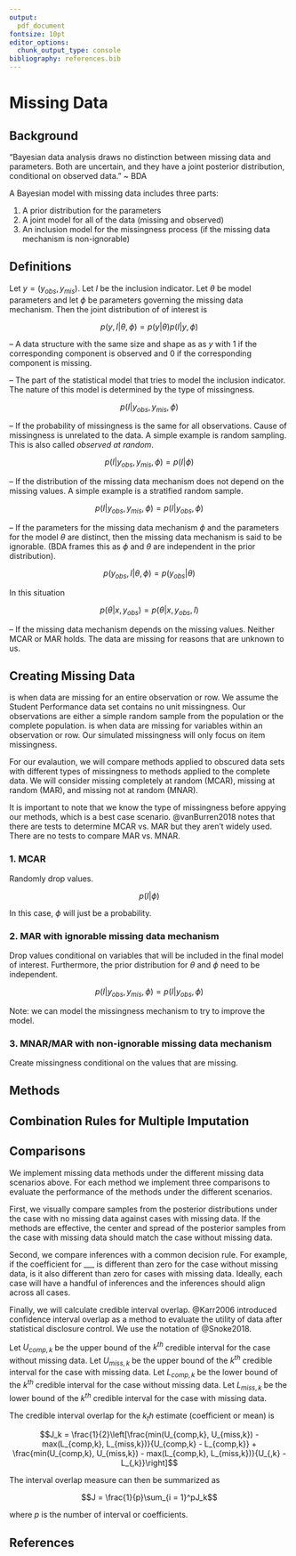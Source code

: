```yaml
---
output:
  pdf_document
fontsize: 10pt 
editor_options: 
  chunk_output_type: console
bibliography: references.bib    
---
```


# Missing Data

## Background

"Bayesian data analysis draws no distinction between missing data and parameters. Both are uncertain, and they have a joint posterior distribution, conditional on observed data." ~ BDA

A Bayesian model with missing data includes three parts:

1. A prior distribution for the parameters
2. A joint model for all of the data (missing and observed)
3. An inclusion model for the missingness process (if the missing data mechanism is non-ignorable)

## Definitions

Let $y = (y_{obs}, y_{mis})$. Let $I$ be the inclusion indicator. Let $\theta$ be model parameters and let $\phi$ be parameters governing the missing data mechanism. Then the joint distribution of of interest is 

$$p(y, I|\theta, \phi) = p(y|\theta)p(I|y, \phi)$$

\vspace{0.25in}

\textbf{Definition:} \textit{inclusion indicator} -- A data structure with the same size and shape as as $y$ with 1 if the corresponding component is observed and 0 if the corresponding component is missing.

\vspace{0.25in}

\textbf{Definition:} \textit{inclusion model} -- The part of the statistical model that tries to model the inclusion indicator. The nature of this model is determined by the type of missingness. 

$$p(I|y_{obs}, y_{mis}, \phi)$$

\vspace{0.25in}

\textbf{Definition:} \textit{missing completely at random (MCAR)} -- If the probability of missingness is the same for all observations. Cause of missingness is unrelated to the data. A simple example is random sampling. This is also called *observed at random*.

$$p(I|y_{obs}, y_{mis}, \phi) = p(I| \phi)$$


\vspace{0.25in}

\textbf{Definition:} \textit{missing at random (MAR)} -- If the distribution of the missing data mechanism does not depend on the missing values. \textit{The distribution of the missing data mechanism can depend on fully observed values in the data and parameters for the missing data mechanism.} A simple example is a stratified random sample. 

$$p(I|y_{obs}, y_{mis}, \phi) = p(I|y_{obs}, \phi)$$

\vspace{0.25in}

\textbf{Definition:} \textit{ignorable missing data mechanism} -- If the parameters for the missing data mechanism $\phi$ and the parameters for the model $\theta$ are distinct, then the missing data mechanism is said to be ignorable. (BDA frames this as $\phi$ and $\theta$ are independent in the prior distribution). 

$$p(y_{obs},I|\theta, \phi) = p(y_{obs}|\theta)$$

In this situation

$$p(\theta|x, y_{obs}) = p(\theta|x, y_{obs}, I)$$

\vspace{0.25in}

\textbf{Definition:} \textit{missing not at random (MNAR)} -- If the missing data mechanism depends on the missing values. Neither MCAR or MAR holds. The data are missing for reasons that are unknown to us. 

## Creating Missing Data

\textit{Unit missingness} is when data are missing for an entire observation or row. We assume the Student Performance data set contains no unit missingness. Our observations are either a simple random sample from the population or the complete population. \textit{Item missingness} is when data are missing for variables within an observation or row. Our simulated missingness will only focus on item missingness.

For our evalaution, we will compare methods applied to obscured data sets with different types of missingness to methods applied to the complete data. We will consider missing completely at random (MCAR), missing at random (MAR), and missing not at random (MNAR). 

It is important to note that we know the type of missingness before appying our methods, which is a best case scenario. @vanBurren2018 notes that there are tests to determine MCAR vs. MAR but they aren't widely used. There are no tests to compare MAR vs. MNAR.

### 1. MCAR

Randomly drop values. 

$$p(I| \phi)$$

In this case, $\phi$ will just be a probability.

### 2. MAR with ignorable missing data mechanism

Drop values conditional on variables that will be included in the final model of interest. Furthermore, the prior distribution for $\theta$ and $\phi$ need to be independent. 

$$p(I|y_{obs}, y_{mis}, \phi) = p(I|y_{obs}, \phi)$$

Note: we can model the missingness mechanism to try to improve the model.

### 3. MNAR/MAR with non-ignorable missing data mechanism

Create missingness conditional on the values that are missing. 

## Methods

## Combination Rules for Multiple Imputation

## Comparisons

We implement missing data methods under the different missing data scenarios above. For each method we implement three comparisons to evaluate the performance of the methods under the different scenarios. 

First, we visually compare samples from the posterior distributions under the case with no missing data against cases with missing data. If the methods are effective, the center and spread of the posterior samples from the case with missing data should match the case without missing data. 

Second, we compare inferences with a common decision rule. For example, if the coefficient for ___ is different than zero for the case without missing data, is it also different than zero for cases with missing data. Ideally, each case will have a handful of inferences and the inferences should align across all cases. 

Finally, we will calculate credible interval overlap. @Karr2006 introduced confidence interval overlap as a method to evaluate the utility of data after statistical disclosure control. We use the notation of @Snoke2018.

Let $U_{comp,k}$ be the upper bound of the $k^{th}$ credible interval for the case without missing data. Let $U_{miss,k}$ be the upper bound of the $k^{th}$ credible interval for the case with missing data. Let $L_{comp,k}$ be the lower bound of the $k^{th}$ credible interval for the case without missing data. Let $L_{miss,k}$ be the lower bound of the $k^{th}$ credible interval for the case with missing data. 

The credible interval overlap for the $k_th$ estimate (coefficient or mean) is 

$$J_k = \frac{1}{2}\left[\frac{min(U_{comp,k}, U_{miss,k}) - max(L_{comp,k}, L_{miss,k})}{U_{comp,k} - L_{comp,k}} + \frac{min(U_{comp,k}, U_{miss,k}) - max(L_{comp,k}, L_{miss,k})}{U_{,k} - L_{,k}}\right]$$

The interval overlap measure can then be summarized as 

$$J = \frac{1}{p}\sum_{i = 1}^pJ_k$$

where $p$ is the number of interval or coefficients. 

## References
